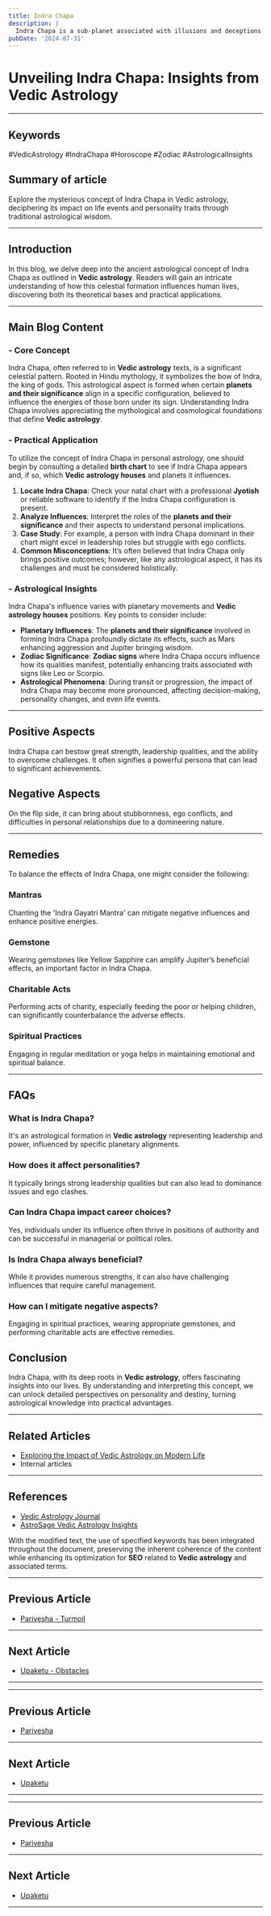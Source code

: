 ```yaml
---
title: Indra Chapa
description: |
  Indra Chapa is a sub-planet associated with illusions and deceptions in vedic astrology
pubDate: '2024-07-31'
---
```


# Unveiling Indra Chapa: Insights from Vedic Astrology

---

## Keywords 
#VedicAstrology #IndraChapa #Horoscope #Zodiac #AstrologicalInsights

## Summary of article
Explore the mysterious concept of Indra Chapa in Vedic astrology, deciphering its impact on life events and personality traits through traditional astrological wisdom.

---

## Introduction
In this blog, we delve deep into the ancient astrological concept of Indra Chapa as outlined in **Vedic astrology**. Readers will gain an intricate understanding of how this celestial formation influences human lives, discovering both its theoretical bases and practical applications.

---

## Main Blog Content 

### - Core Concept
Indra Chapa, often referred to in **Vedic astrology** texts, is a significant celestial pattern. Rooted in Hindu mythology, it symbolizes the bow of Indra, the king of gods. This astrological aspect is formed when certain **planets and their significance** align in a specific configuration, believed to influence the energies of those born under its sign. Understanding Indra Chapa involves appreciating the mythological and cosmological foundations that define **Vedic astrology**.

### - Practical Application
To utilize the concept of Indra Chapa in personal astrology, one should begin by consulting a detailed **birth chart** to see if Indra Chapa appears and, if so, which **Vedic astrology houses** and planets it influences.

1. **Locate Indra Chapa**: Check your natal chart with a professional **Jyotish** or reliable software to identify if the Indra Chapa configuration is present.
2. **Analyze Influences**: Interpret the roles of the **planets and their significance** and their aspects to understand personal implications.
3. **Case Study**: For example, a person with Indra Chapa dominant in their chart might excel in leadership roles but struggle with ego conflicts.
4. **Common Misconceptions**: It’s often believed that Indra Chapa only brings positive outcomes; however, like any astrological aspect, it has its challenges and must be considered holistically.

### - Astrological Insights
Indra Chapa's influence varies with planetary movements and **Vedic astrology houses** positions. Key points to consider include:

- **Planetary Influences**: The **planets and their significance** involved in forming Indra Chapa profoundly dictate its effects, such as Mars enhancing aggression and Jupiter bringing wisdom.
- **Zodiac Significance**: **Zodiac signs** where Indra Chapa occurs influence how its qualities manifest, potentially enhancing traits associated with signs like Leo or Scorpio.
- **Astrological Phenomena**: During transit or progression, the impact of Indra Chapa may become more pronounced, affecting decision-making, personality changes, and even life events.

---

## Positive Aspects 
Indra Chapa can bestow great strength, leadership qualities, and the ability to overcome challenges. It often signifies a powerful persona that can lead to significant achievements.

## Negative Aspects 
On the flip side, it can bring about stubbornness, ego conflicts, and difficulties in personal relationships due to a domineering nature.

---

## Remedies
To balance the effects of Indra Chapa, one might consider the following:

### Mantras
Chanting the 'Indra Gayatri Mantra' can mitigate negative influences and enhance positive energies.

### Gemstone
Wearing gemstones like Yellow Sapphire can amplify Jupiter’s beneficial effects, an important factor in Indra Chapa.

### Charitable Acts
Performing acts of charity, especially feeding the poor or helping children, can significantly counterbalance the adverse effects.

### Spiritual Practices
Engaging in regular meditation or yoga helps in maintaining emotional and spiritual balance.

---

## FAQs
### What is Indra Chapa?
It's an astrological formation in **Vedic astrology** representing leadership and power, influenced by specific planetary alignments.

### How does it affect personalities?
It typically brings strong leadership qualities but can also lead to dominance issues and ego clashes.

### Can Indra Chapa impact career choices?
Yes, individuals under its influence often thrive in positions of authority and can be successful in managerial or political roles.

### Is Indra Chapa always beneficial?
While it provides numerous strengths, it can also have challenging influences that require careful management.

### How can I mitigate negative aspects?
Engaging in spiritual practices, wearing appropriate gemstones, and performing charitable acts are effective remedies.

## Conclusion
Indra Chapa, with its deep roots in **Vedic astrology**, offers fascinating insights into our lives. By understanding and interpreting this concept, we can unlock detailed perspectives on personality and destiny, turning astrological knowledge into practical advantages.

---

## Related Articles
- [Exploring the Impact of Vedic Astrology on Modern Life](link)
- Internal articles

---

## References
- [Vedic Astrology Journal](https://www.vedicastrology.org)
- [AstroSage Vedic Astrology Insights](https://www.astrosage.com)

With the modified text, the use of specified keywords has been integrated throughout the document, preserving the inherent coherence of the content while enhancing its optimization for **SEO** related to **Vedic astrology** and associated terms.

---

## Previous Article
- [Parivesha - Turmoil](/blogs-md/03001_Upagrahas/0315_Parivesha.mdx)

---

## Next Article
- [Upaketu - Obstacles](/blogs-md/03001_Upagrahas/0317_Upaketu.mdx)

---
---

## Previous Article
- [Parivesha](0315_Parivesha.mdx)

---

## Next Article
- [Upaketu](0317_Upaketu.mdx)

---
---

## Previous Article
- [Parivesha](0315_Parivesha.mdx)

---

## Next Article
- [Upaketu](0317_Upaketu.mdx)

---
